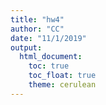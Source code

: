 ```yaml
---
title: "hw4"
author: "CC"
date: "11/1/2019"
output: 
  html_document:
    toc: true
    toc_float: true
    theme: cerulean
---
```


